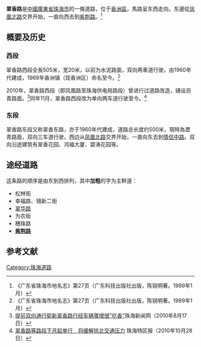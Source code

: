 {{noteTA
|G1=單位
}}
{{Infobox China Road
|路牌类型=Zhuhai (Blue)
|中文道路名称=翠香路
|道路方向=东西
|道路名称拼音=CUIXIANG LU
|图片=Cuixiang Lu.JPG
|图片说明=翠香路
|道路属性=一般道路
|道路总长度=0.51
|车速限制=30
|行车线数量=单向两[[車道|車道]]
|所在地区={{CHN}}[[廣東省|廣東省]][[珠海市|珠海市]][[香洲區|香洲區]]
|起点=[[凤凰路_(珠海)|凤凰北路]]交界
|终点=[[紫荆路_(珠海)|紫荆路]]
|路段主要建筑=安平大厦<br>[[中国南方电网|中国南方电网珠海供电局]]
}}

'''翠香路'''是[[中華人民共和國|中國]][[廣東省|廣東省]][[珠海市|珠海市]]的一條道路，位于[[香洲區|香洲區]]，馬路呈东西走向。东邊從[[凤凰路_(珠海)|凤凰北路]]交界开始，一直向西去到[[紫荆路_(珠海)|紫荆路]]。<ref name="dm">《广东省珠海市地名志》第27页（广东科技出版社出版，陈锐明著。1989年1月）</ref>

== 概要及历史 ==
===西段===
翠香路西段全長505米，宽20米，以前为水泥路面，双向两車道行驶。由1960年代建成，1969年香洲镇（现香洲区）命名至今。<ref name="dm">《广东省珠海市地名志》第27页（广东科技出版社出版，陈锐明著。1989年1月）</ref>

2010年，翠香路西段（即凤凰路至珠海供电局路段）曾进行过道路改造，铺设沥青路面。<ref>[http://search.zhnews.net/tqb/text.php?ud_key=33029&ud_date=2010-08-17 提前双向通行崭新翠香路行经车辆骤增很"吃香"]{{dead link|date=2018年4月 |bot=InternetArchiveBot |fix-attempted=yes }}珠海新闻网（2010年8月17日）</ref>同年11月，翠香路西段改为单向两车道行驶至今。<ref>[http://zh.cnr.cn/xwzx/zhxw/201010/t20101028_507234635.html 翠香路等路段下月起单行　将缓解拱北交通压力] {{Wayback|url=http://zh.cnr.cn/xwzx/zhxw/201010/t20101028_507234635.html |date=20141222160246 }}珠海特区报（2010年10月28日）</ref>

===东段===
翠香路东段又称翠香东路，亦于1960年代建成，道路总长度约500米，現時為瀝青路面，双向三车道行驶。西边从[[凤凰路_(珠海)|凤凰北路]]交界开始，一直向东去到[[情侣路_(珠海)|情侣中路]]。双向沿途建筑有翠香花园、鸿福大厦、碧涛花园等。

== 途经道路 ==
这条路的顺序是由东到西排列，其中'''加粗'''的字为主幹道：
* 松林街
* 幸福路、镜新二街
* [[翠华路_(珠海)|翠华路]]
* 为农街
* 穗珠路
* '''[[紫荆路|紫荆路]]'''

== 参考文献 ==
{{reflist}}
{{珠海主要道路}}
[[Category:珠海道路|Category:珠海道路]]
{{道路小作品}}